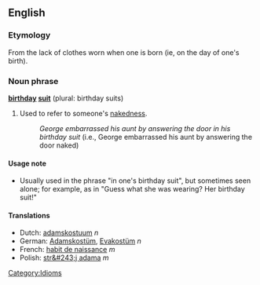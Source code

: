 ==English==
===Etymology===
From the lack of clothes worn when one is born (ie, on the day of one's birth).

===Noun phrase===
'''[[birthday]] [[suit]]''' (plural: birthday suits)

#Used to refer to someone's [[nakedness]].
#:''George embarrassed his aunt by answering the door in his birthday suit'' (i.e., George embarrassed his aunt by answering the door naked)

====Usage note====
*Usually used in the phrase "in one's birthday suit", but sometimes seen alone; for example, as in "Guess what she was wearing?  Her birthday suit!"

====Translations====
*Dutch: [[adamskostuum]] ''n''
*German: [[Adamskostüm]], [[Evakostüm]] ''n''
*French: [[habit de naissance]] ''m''
*Polish: [[str&#243;j adama]] ''m''

[[Category:Idioms]]